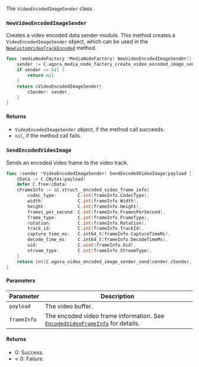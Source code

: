 The `VideoEncodedImageSender` class.

### `NewVideoEncodedImageSender`

Creates a video encoded data sender module. This method creates a `VideoEncodedImageSender` object, which can be used in the [`NewCustomVideoTrackEncoded`](./localaudiotrack#newcustomvideotrackencoded) method.

```go
func (mediaNodeFactory *MediaNodeFactory) NewVideoEncodedImageSender() *VideoEncodedImageSender {
    sender := C.agora_media_node_factory_create_video_encoded_image_sender(mediaNodeFactory.cFactory)
    if sender == nil {
        return nil
    }
    return &VideoEncodedImageSender{
        cSender: sender,
    }
}
```

#### Returns

- `VideoEncodedImageSender` object, if the method call succeeds.
- `nil`, if the method call fails.

### `SendEncodedVideoImage`

Sends an encoded video frame to the video track.

```go
func (sender *VideoEncodedImageSender) SendEncodedVideoImage(payload []byte, frameInfo *EncodedVideoFrameInfo) int {
    cData := C.CBytes(payload)
    defer C.free(cData)
    cFrameInfo := &C.struct__encoded_video_frame_info{
        codec_type:        C.int(frameInfo.CodecType),
        width:             C.int(frameInfo.Width),
        height:            C.int(frameInfo.Height),
        frames_per_second: C.int(frameInfo.FramesPerSecond),
        frame_type:        C.int(frameInfo.FrameType),
        rotation:          C.int(frameInfo.Rotation),
        track_id:          C.int(frameInfo.TrackId),
        capture_time_ms:   C.int64_t(frameInfo.CaptureTimeMs),
        decode_time_ms:    C.int64_t(frameInfo.DecodeTimeMs),
        uid:               C.uint(frameInfo.Uid),
        stream_type:       C.int(frameInfo.StreamType),
    }
    return int(C.agora_video_encoded_image_sender_send(sender.cSender, (*C.uint8_t)(cData), C.uint32_t(len(payload)), cFrameInfo))
}
```

#### Parameters

| Parameter | Description |
|--------------|--------------------------------------------------------------------------------------------|
| `payload`    | The video buffer.                                                                             |
| `frameInfo`  | The encoded video frame information. See [`EncodedVideoFrameInfo`](./apidatatype#encodedvideoframeinfo) for details. |

#### Returns

- 0: Success.
- < 0: Failure.
